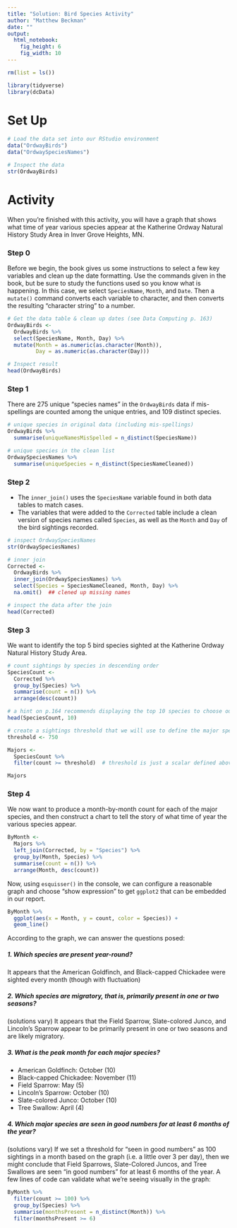 ```yaml
---
title: "Solution: Bird Species Activity"
author: "Matthew Beckman"
date: ""
output: 
  html_notebook:
    fig_height: 6
    fig_width: 10
---
```


```r
rm(list = ls())

library(tidyverse)
library(dcData)
```




# Set Up

```r
# Load the data set into our RStudio environment
data("OrdwayBirds")
data("OrdwaySpeciesNames")

# Inspect the data
str(OrdwayBirds)
```

# Activity

When you're finished with this activity, you will have a graph that shows what time of year various species appear at the Katherine Ordway Natural History Study Area in Inver Grove Heights, MN.

### Step 0

Before we begin, the book gives us some instructions to select a few key variables and clean up the date formatting.  Use the commands given in the book, but be sure to study the functions used so you know what is happening.  In this case, we select `SpeciesName`, `Month`, and `Date`. Then a `mutate()` command converts each variable to character, and then converts the resulting "character string" to a number.

```r
# Get the data table & clean up dates (see Data Computing p. 163)
OrdwayBirds <- 
  OrdwayBirds %>%
  select(SpeciesName, Month, Day) %>%
  mutate(Month = as.numeric(as.character(Month)), 
         Day = as.numeric(as.character(Day)))

# Inspect result
head(OrdwayBirds)
```


### Step 1

There are 275 unique "species names" in the `OrdwayBirds` data if mis-spellings are counted among the unique entries, and 109 distinct species.

```r
# unique species in original data (including mis-spellings)
OrdwayBirds %>%
  summarise(uniqueNamesMisSpelled = n_distinct(SpeciesName))

# unique species in the clean list
OrdwaySpeciesNames %>%
  summarise(uniqueSpecies = n_distinct(SpeciesNameCleaned))
```


### Step 2
  
* The `inner_join()` uses the `SpeciesName` variable found in both data tables to match cases.  
* The variables that were added to the `Corrected` table include a clean version of species names called `Species`, as well as the `Month` and `Day` of the bird sightings recorded.

```r
# inspect OrdwaySpeciesNames
str(OrdwaySpeciesNames)

# inner join
Corrected <- 
  OrdwayBirds %>%
  inner_join(OrdwaySpeciesNames) %>%
  select(Species = SpeciesNameCleaned, Month, Day) %>%
  na.omit()  ## clened up missing names

# inspect the data after the join
head(Corrected)
```


### Step 3

We want to identify the top 5 bird species sighted at the Katherine Ordway Natural History Study Area.

```r
# count sightings by species in descending order
SpeciesCount <- 
  Corrected %>%
  group_by(Species) %>%
  summarise(count = n()) %>%
  arrange(desc(count))

# a hint on p.164 recommends displaying the top 10 species to choose our threshold
head(SpeciesCount, 10)

# create a sightings threshold that we will use to define the major species
threshold <- 750 

Majors <-
  SpeciesCount %>%
  filter(count >= threshold)  # threshold is just a scalar defined above

Majors
```


### Step 4

We now want to produce a month-by-month count for each of the major species, and then construct a chart to tell the story of what time of year the various species appear.

```r
ByMonth <- 
  Majors %>%
  left_join(Corrected, by = "Species") %>%
  group_by(Month, Species) %>%
  summarise(count = n()) %>%
  arrange(Month, desc(count))

```

Now, using `esquisser()` in the console, we can configure a reasonable graph and choose "show expression" to get `ggplot2` that can be embedded in our report.



```r
ByMonth %>% 
  ggplot(aes(x = Month, y = count, color = Species)) + 
  geom_line() 

```

According to the graph, we can answer the questions posed:

##### 1. Which species are present year-round?  

It appears that the American Goldfinch, and Black-capped Chickadee were sighted every month (though with fluctuation)

##### 2. Which species are migratory, that is, primarily present in one or two seasons?

(solutions vary) It appears that the Field Sparrow, Slate-colored Junco, and Lincoln's Sparrow appear to be primarily present in one or two seasons and are likely migratory.

##### 3. What is the peak month for each major species?

* American Goldfinch: October (10)
* Black-capped Chickadee: November (11)
* Field Sparrow: May (5)
* Lincoln's Sparrow: October (10)
* Slate-colored Junco: October (10)
* Tree Swallow: April (4)

##### 4. Which major species are seen in good numbers for at least 6 months of the year?

(solutions vary)  If we set a threshold for "seen in good numbers" as 100 sightings in a month based on the graph (i.e. a little over 3 per day), then we might conclude that Field Sparrows, Slate-Colored Juncos, and Tree Swallows are seen "in good numbers" for at least 6 months of the year.  A few lines of code can validate what we're seeing visually in the graph:

```r
ByMonth %>%
  filter(count >= 100) %>%
  group_by(Species) %>%
  summarise(monthsPresent = n_distinct(Month)) %>%
  filter(monthsPresent >= 6)
```




